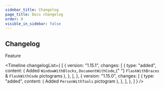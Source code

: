 ```yaml
---
sidebar_title: Changelog
page_title: Docs changelog
order: 0
visible_in_sidebar: false
---
```


## Changelog



<Callout type="highlight">Feature</Callout>


<Timeline changelogList={
[
    {
	    version: "1.15.1",
		changes: [
			{
				type: "added",
				content: (
					<Element as="li">
						<Text className="inline">
							Added <code>WindowWithBlocks</code>, <code>DocumentWithCode</code>,{" "}
							<code>FlaskWithBraces</code> & <code>FlaskWithCode</code> pictograms
						</Text>
					</Element>
				),
			},
		],
	},
	{
		version: "1.15.0",
		changes: [
			{
				type: "added",
				content: (
					<Element as="li">
						<Text className="inline">
							Added <code>PersonWithTools</code> pictogram
						</Text>
					</Element>
				),
			},
		],
	},
]
}
/>